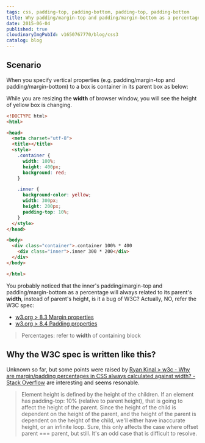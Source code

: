```yaml
---
tags: css, padding-top, padding-bottom, padding-top, padding-bottom
title: Why padding/margin-top and padding/margin-bottom as a percentage related to the parent's width?
date: 2015-06-04
published: true
cloudinaryImgPubId: v1650767770/blog/css3
catalog: blog
---
```



## Scenario
When you specify vertical properties (e.g. padding/margin-top and padding/margin-bottom) to a box is container in its parent box as below:

While you are resizing the **width** of browser window, you will see the height of yellow box is changing.

```html
<!DOCTYPE html>
<html>

<head>
  <meta charset="utf-8">
  <title></title>
  <style>
    .container {
      width: 100%;
      height: 400px;
      background: red;
    }

    .inner {
      background-color: yellow;
      width: 300px;
      height: 200px;
      padding-top: 10%;
    }
  </style>
</head>

<body>
  <div class="container">.container 100% * 400
    <div class="inner">.inner 300 * 200</div>
  </div>
</body>

</html>

```

You probably noticed that the inner's padding/margin-top and padding/margin-bottom as a percentage will always related to its parent's **width**, instead of parent's height, is it a bug of W3C? Actually, NO, refer the W3C spec:

* [w3.org > 8.3 Margin properties](https://www.w3.org/TR/CSS2/box.html#margin-properties)
* [w3.org > 8.4 Padding properties](https://www.w3.org/TR/CSS2/box.html#padding-properties)

>Percentages:  	refer to **width** of containing block

## Why the W3C spec is written like this? 

Unknown so far, but some points were raised by [Ryan Kinal > w3c - Why are margin/padding percentages in CSS always calculated against width? - Stack Overflow](https://stackoverflow.com/a/11004839) are interesting and seems resonable.

>Element height is defined by the height of the children. If an element has padding-top: 10% (relative to parent height), that is going to affect the height of the parent. Since the height of the child is dependent on the height of the parent, and the height of the parent is dependent on the height of the child, we'll either have inaccurate height, or an infinite loop. Sure, this only affects the case where offset parent === parent, but still. It's an odd case that is difficult to resolve.
